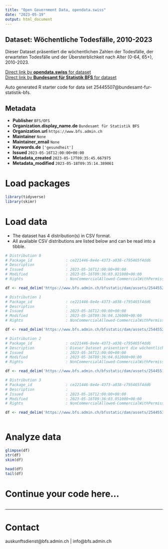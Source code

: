 ```yaml
---
title: "Open Government Data, opendata.swiss"
date: "2023-05-19"
output: html_document
---
```


## Dataset: Wöchentliche Todesfälle, 2010-2023

Dieser Dataset präsentiert die wöchentlichen Zahlen der Todesfälle, der erwarteten Todesfälle und der Übersterblichkeit nach Alter (0-64, 65+), 2010-2023.

[Direct link by **opendata.swiss** for dataset](https://opendata.swiss/de/dataset/wochentliche-todesfalle-2010-2023)<br>
[Direct link by **Bundesamt für Statistik BFS** for dataset](https://www.bfs.admin.ch/asset/de/ts-d-14.03.04.03-wr)

Auto generated R starter code for data set 25445507@bundesamt-fur-statistik-bfs.

## Metadata

- **Publisher** `BFS/OFS`
- **Organization.display_name.de** `Bundesamt für Statistik BFS`
- **Organization.url** `https://www.bfs.admin.ch`
- **Maintainer** `None`
- **Maintainer_email** `None`
- **Keywords.de** `['gesundheit']`
- **Issued** `2023-05-16T12:00:00+00:00`
- **Metadata_created** `2023-05-17T09:35:45.667975`
- **Metadata_modified** `2023-05-18T09:35:14.389061`


# Load packages

```r

library(tidyverse)
library(skimr)

```

# Load data

-   The dataset has 4 distribution(s) in CSV format.
-   All available CSV distributions are listed below and can be read into a tibble.

```r

# Distribution 0
# Package_id               : ce221446-8e4e-4373-a038-c795465f4dd6
# Description              : 
# Issued                   : 2023-05-16T12:00:00+00:00
# Modified                 : 2023-05-16T09:36:03.921000+00:00
# Rights                   : NonCommercialAllowed-CommercialWithPermission-ReferenceRequired

df <- read_delim('https://www.bfs.admin.ch/bfsstatic/dam/assets/25445525/master')

# Distribution 1
# Package_id               : ce221446-8e4e-4373-a038-c795465f4dd6
# Description              : 
# Issued                   : 2023-05-16T12:00:00+00:00
# Modified                 : 2023-05-16T09:36:04.126000+00:00
# Rights                   : NonCommercialAllowed-CommercialWithPermission-ReferenceRequired

df <- read_delim('https://www.bfs.admin.ch/bfsstatic/dam/assets/25445520/master')

# Distribution 2
# Package_id               : ce221446-8e4e-4373-a038-c795465f4dd6
# Description              : Dieser Dataset präsentiert die wöchentlichen Zahlen der Todesfälle, der erwarteten Todesfälle und der Übersterblichkeit nach Alter (0-64, 65+), 2010-2023.
# Issued                   : 2023-05-16T12:00:00+00:00
# Modified                 : 2023-05-16T09:36:04.012000+00:00
# Rights                   : NonCommercialAllowed-CommercialWithPermission-ReferenceRequired

df <- read_delim('https://www.bfs.admin.ch/bfsstatic/dam/assets/25445514/master')

# Distribution 3
# Package_id               : ce221446-8e4e-4373-a038-c795465f4dd6
# Description              : 
# Issued                   : 2023-05-16T12:00:00+00:00
# Modified                 : 2023-05-16T09:36:03.951000+00:00
# Rights                   : NonCommercialAllowed-CommercialWithPermission-ReferenceRequired

df <- read_delim('https://www.bfs.admin.ch/bfsstatic/dam/assets/25445530/master')



```

# Analyze data

```r

glimpse(df)
str(df)
skim(df)

head(df)
tail(df)

```

# Continue your code here...

```r

```

------------------------------------------------------------------------

# Contact

auskunftsdienst@bfs.admin.ch | info@bfs.admin.ch
